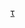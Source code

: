 {{Navbox
| name       = 丝绸
| title      = [[丝绸]]
| listclass = hlist

| group1 = 基本
| list1  =
*[[丝绸]]
*[[丝绸历史|历史]]
*[[丝绸之路]]
*[[蚕业]]

|group2 = 类型
|list2 = 
* [[艾德莱斯绸]]
*{{link-en|蓖麻蚕丝|Eri silk}}
*[[柞蚕丝]]

|group3 = 产地
|list3 = 
*{{link-en|迈索尔丝绸|Mysore silk|迈索尔}}
*{{link-en|阿萨姆丝绸|Assam silk|阿萨姆}}
*{{link-en|日本丝绸|Japanese silk|日本}}
*{{link-en|拉杰沙希丝绸|Rajshahi silk|拉杰沙希}}
*{{link-en|泰国丝绸|Thai silk|泰国}}
*{{link-en|拜占庭丝绸|Byzantine silk|拜占庭}}
*{{link-en|老挝丝绸|Lao silk|老挝}}
*[[印度次大陆丝绸|印度次大陆]]
*{{link-en|彭亨皇家纺织|Tenun Pahang Diraja|彭亨}}

|group4 = 相关
|list4 =
*[[莎丽]]
*{{link-en|柴郡丝绸业|Silk industry of Cheshire}}
*[[中国丝绸产业]]
*[[中国丝绸博物馆]]

}}<noinclude>
[[Category:丝绸|τ]]
</noinclude>